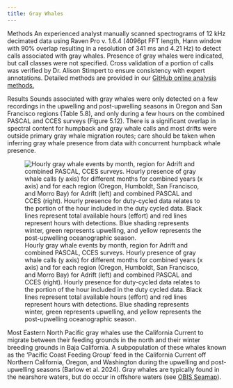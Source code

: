 ```yaml
---
title: Gray Whales
---
```


Methods An experienced analyst manually scanned spectrograms of 12 kHz decimated data using Raven Pro v. 1.6.4 (4096pt FFT length, Hann window with 90% overlap resulting in a resolution of 341 ms and 4.21 Hz) to detect calls associated with gray whales. Presence of gray whales were indicated, but call classes were not specified. Cross validation of a portion of calls was verified by Dr. Alison Stimpert to ensure consistency with expert annotations. Detailed methods are provided in our [GitHub online analysis methods.](https://sael-swfsc.github.io/adrift-analysis-methods/content/BaleenWhales/Overview.html#gray-and-humpack)

Results Sounds associated with gray whales were only detected on a few recordings in the upwelling and post-upwelling seasons in Oregon and San Francisco regions (Table 5.8), and only during a few hours on the combined PASCAL and CCES surveys (Figure 5.12). There is a significant overlap in spectral content for humpback and gray whale calls and most drifts were outside primary gray whale migration routes; care should be taken when inferring gray whale presence from data with concurrent humpback whale presence.

![Hourly gray whale events by month, region for Adrift and combined PASCAL, CCES surveys. Hourly presence of gray whale calls (y axis) for different months for combined years (x axis) and for each region (Oregon, Humboldt, San Francisco, and Morro Bay) for Adrift (left) and combined PASCAL and CCES (right). Hourly presence for duty-cycled data relates to the portion of the hour included in the duty cycled data. Black lines represent total available hours (effort) and red lines represent hours with detections. Blue shading represents winter, green represents upwelling, and yellow represents the post-upwelling oceanographic season.](/figs/AdPC_gray_HourlyPresence.png){#fig-AdPC_gray_HourlyPresence.png fig-alt="Hourly presence of gray whales detected during the Adrift study (left graph) and social calls (right graph). Detections in Oregon are shown in the top graphs, then Humboldt, San Francisco, and Morro Bay at the bottom. The number of hours is provided on the y-axis, and the date on the x-axis, with seasons shaded in blue for winter, green for upwelling, and yellow for the post-upwelling season. Effort is outlined with a black line, and hours of effort with detections are highlighted in red.  There were few detections of gray whales during these offshore deployments, but some gray whales were detected during one drift off Oregon during the upwelling season, and one drift off San Francisco during the post-upwelling season. There were almost no gray whale detections during the combined PASCAL/CCES surveys."}

Most Eastern North Pacific gray whales use the California Current to migrate between their feeding grounds in the north and their winter breeding grounds in Baja California. A subpopulation of these whales known as the ‘Pacific Coast Feeding Group’ feed in the California Current off Northern California, Oregon, and Washington during the upwelling and post-upwelling seasons (Barlow et al. 2024). Gray whales are typically found in the nearshore waters, but do occur in offshore waters (see [OBIS Seamap](https://seamap.env.duke.edu/dataset/861)).
